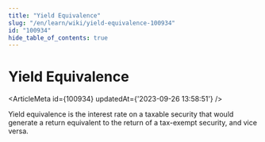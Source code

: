```yaml
---
title: "Yield Equivalence"
slug: "/en/learn/wiki/yield-equivalence-100934"
id: "100934"
hide_table_of_contents: true
---
```



# Yield Equivalence

<ArticleMeta id={100934} updatedAt={'2023-09-26 13:58:51'} />
<div className='border-solid border-b border-t-0 my-4 border-[var(--ifm-color-gray-300)]' />

Yield equivalence is the interest rate on a taxable security that would generate a return equivalent to the return of a tax-exempt security, and vice versa.
